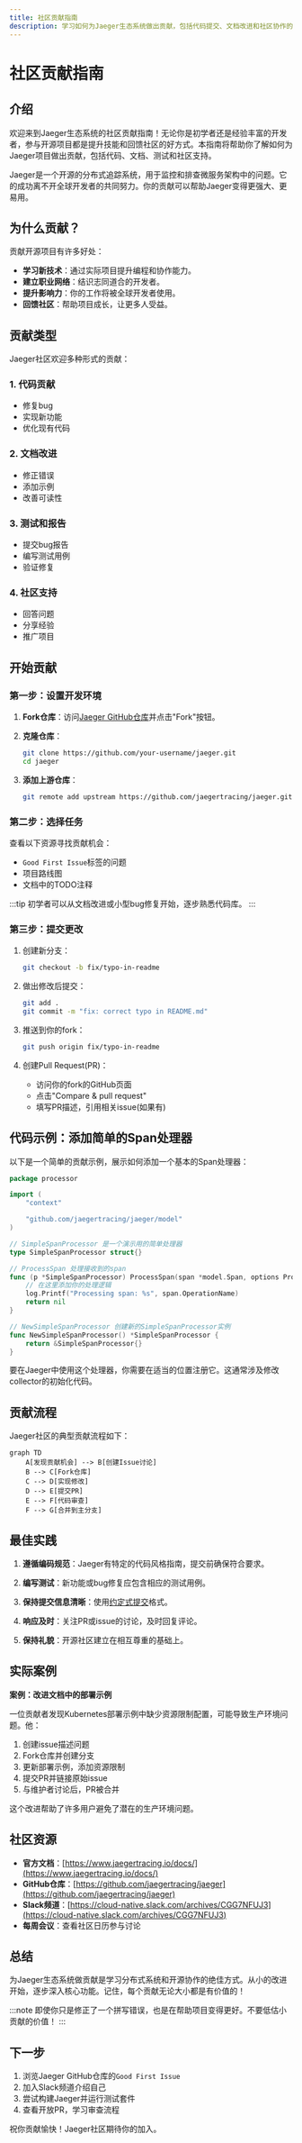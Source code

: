 ```yaml
---
title: 社区贡献指南
description: 学习如何为Jaeger生态系统做出贡献，包括代码提交、文档改进和社区协作的最佳实践。
---
```


# 社区贡献指南

## 介绍

欢迎来到Jaeger生态系统的社区贡献指南！无论你是初学者还是经验丰富的开发者，参与开源项目都是提升技能和回馈社区的好方式。本指南将帮助你了解如何为Jaeger项目做出贡献，包括代码、文档、测试和社区支持。

Jaeger是一个开源的分布式追踪系统，用于监控和排查微服务架构中的问题。它的成功离不开全球开发者的共同努力。你的贡献可以帮助Jaeger变得更强大、更易用。

## 为什么贡献？

贡献开源项目有许多好处：
- **学习新技术**：通过实际项目提升编程和协作能力。
- **建立职业网络**：结识志同道合的开发者。
- **提升影响力**：你的工作将被全球开发者使用。
- **回馈社区**：帮助项目成长，让更多人受益。

## 贡献类型

Jaeger社区欢迎多种形式的贡献：

### 1. 代码贡献
- 修复bug
- 实现新功能
- 优化现有代码

### 2. 文档改进
- 修正错误
- 添加示例
- 改善可读性

### 3. 测试和报告
- 提交bug报告
- 编写测试用例
- 验证修复

### 4. 社区支持
- 回答问题
- 分享经验
- 推广项目

## 开始贡献

### 第一步：设置开发环境

1. **Fork仓库**：访问[Jaeger GitHub仓库](https://github.com/jaegertracing/jaeger)并点击"Fork"按钮。

2. **克隆仓库**：
   ```bash
   git clone https://github.com/your-username/jaeger.git
   cd jaeger
   ```

3. **添加上游仓库**：
   ```bash
   git remote add upstream https://github.com/jaegertracing/jaeger.git
   ```

### 第二步：选择任务

查看以下资源寻找贡献机会：
- `Good First Issue`标签的问题
- 项目路线图
- 文档中的TODO注释

:::tip
初学者可以从文档改进或小型bug修复开始，逐步熟悉代码库。
:::

### 第三步：提交更改

1. 创建新分支：
   ```bash
   git checkout -b fix/typo-in-readme
   ```

2. 做出修改后提交：
   ```bash
   git add .
   git commit -m "fix: correct typo in README.md"
   ```

3. 推送到你的fork：
   ```bash
   git push origin fix/typo-in-readme
   ```

4. 创建Pull Request(PR)：
   - 访问你的fork的GitHub页面
   - 点击"Compare & pull request"
   - 填写PR描述，引用相关issue(如果有)

## 代码示例：添加简单的Span处理器

以下是一个简单的贡献示例，展示如何添加一个基本的Span处理器：

```go
package processor

import (
	"context"

	"github.com/jaegertracing/jaeger/model"
)

// SimpleSpanProcessor 是一个演示用的简单处理器
type SimpleSpanProcessor struct{}

// ProcessSpan 处理接收到的span
func (p *SimpleSpanProcessor) ProcessSpan(span *model.Span, options ProcessSpanOptions) error {
	// 在这里添加你的处理逻辑
	log.Printf("Processing span: %s", span.OperationName)
	return nil
}

// NewSimpleSpanProcessor 创建新的SimpleSpanProcessor实例
func NewSimpleSpanProcessor() *SimpleSpanProcessor {
	return &SimpleSpanProcessor{}
}
```

要在Jaeger中使用这个处理器，你需要在适当的位置注册它。这通常涉及修改collector的初始化代码。

## 贡献流程

Jaeger社区的典型贡献流程如下：

```mermaid
graph TD
    A[发现贡献机会] --> B[创建Issue讨论]
    B --> C[Fork仓库]
    C --> D[实现修改]
    D --> E[提交PR]
    E --> F[代码审查]
    F --> G[合并到主分支]
```

## 最佳实践

1. **遵循编码规范**：Jaeger有特定的代码风格指南，提交前确保符合要求。

2. **编写测试**：新功能或bug修复应包含相应的测试用例。

3. **保持提交信息清晰**：使用[约定式提交](https://www.conventionalcommits.org/)格式。

4. **响应及时**：关注PR或issue的讨论，及时回复评论。

5. **保持礼貌**：开源社区建立在相互尊重的基础上。

## 实际案例

**案例：改进文档中的部署示例**

一位贡献者发现Kubernetes部署示例中缺少资源限制配置，可能导致生产环境问题。他：

1. 创建issue描述问题
2. Fork仓库并创建分支
3. 更新部署示例，添加资源限制
4. 提交PR并链接原始issue
5. 与维护者讨论后，PR被合并

这个改进帮助了许多用户避免了潜在的生产环境问题。

## 社区资源

- **官方文档**：[https://www.jaegertracing.io/docs/](https://www.jaegertracing.io/docs/)
- **GitHub仓库**：[https://github.com/jaegertracing/jaeger](https://github.com/jaegertracing/jaeger)
- **Slack频道**：[https://cloud-native.slack.com/archives/CGG7NFUJ3](https://cloud-native.slack.com/archives/CGG7NFUJ3)
- **每周会议**：查看社区日历参与讨论

## 总结

为Jaeger生态系统做贡献是学习分布式系统和开源协作的绝佳方式。从小的改进开始，逐步深入核心功能。记住，每个贡献无论大小都是有价值的！

:::note
即使你只是修正了一个拼写错误，也是在帮助项目变得更好。不要低估小贡献的价值！
:::

## 下一步

1. 浏览Jaeger GitHub仓库的`Good First Issue`
2. 加入Slack频道介绍自己
3. 尝试构建Jaeger并运行测试套件
4. 查看开放PR，学习审查流程

祝你贡献愉快！Jaeger社区期待你的加入。